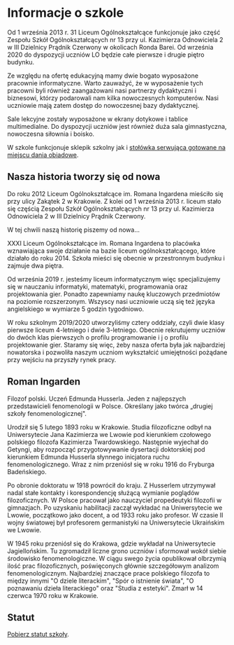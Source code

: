 # Informacje o szkole

Od 1 września 2013 r. 31 Liceum Ogólnokształcące funkcjonuje jako część Zespołu
Szkół Ogólnokształcących nr 13 przy ul. Kazimierza Odnowiciela 2 w III Dzielnicy
Prądnik Czerwony w okolicach Ronda Barei. Od września 2020 do dyspozycji uczniów
LO będzie całe pierwsze i drugie piętro budynku.

Ze względu na ofertę edukacyjną mamy dwie bogato wyposażone pracownie
informatyczne. Warto zauważyć, że w wyposażenie tych pracowni byli również
zaangażowani nasi partnerzy dydaktyczni i biznesowi, którzy podarowali nam kilka
nowoczesnych komputerów. Nasi uczniowie mają zatem dostęp do nowoczesnej bazy
dydaktycznej.

Sale lekcyjne zostały wyposażone w ekrany dotykowe i tablice multimedialne. Do
dyspozycji uczniów jest również duża sala gimnastyczna, nowoczesna siłownia i
boisko.

W szkole funkcjonuje sklepik szkolny jak i
[stołówka serwująca gotowane na miejscu dania obiadowe](https://www.mniami.krakow.pl/).

## Nasza historia tworzy się od nowa

Do roku 2012 Liceum Ogólnokształcące im. Romana Ingardena mieściło się przy
ulicy Zakątek 2 w Krakowie. Z kolei od 1 września 2013 r. liceum stało się
częścią Zespołu Szkół Ogólnokształcących nr 13 przy ul. Kazimierza Odnowiciela 2
w III Dzielnicy Prądnik Czerwony.

W tej chwili naszą historię piszemy od nowa...

XXXI Liceum Ogólnokształcące im. Romana Ingardena to placówka wznawiająca swoje
działanie na bazie liceum ogólnokształcącego, które działało do roku 2014.
Szkoła mieści się obecnie w przestronnym budynku i zajmuje dwa piętra.

Od września 2019 r. jesteśmy liceum informatycznym więc specjalizujemy się w
nauczaniu informatyki, matematyki, programowania oraz projektowania gier.
Ponadto zapewniamy naukę kluczowych przedmiotów na poziomie rozszerzonym.
Wszyscy nasi uczniowie uczą się też języka angielskiego w wymiarze 5 godzin
tygodniowo.

W roku szkolnym 2019/2020 utworzyliśmy cztery oddziały, czyli dwie klasy
pierwsze liceum 4-letniego i dwie 3-letniego. Obecnie rekrutujemy uczniów do
dwóch klas pierwszych o profilu programowanie i j o profilu projektowanie gier.
Staramy się więc, żeby nasza oferta była jak najbardziej nowatorska i pozwoliła
naszym uczniom wykształcić umiejętności pożądane przy wejściu na przyszły rynek
pracy.

## Roman Ingarden

Filozof polski. Uczeń Edmunda Husserla. Jeden z najlepszych przedstawicieli
fenomenologii w Polsce. Określany jako twórca „drugiej szkoły
fenomenologicznej".

Urodził się 5 lutego 1893 roku w Krakowie. Studia filozoficzne odbył na
Uniwersytecie Jana Kazimierza we Lwowie pod kierunkiem czołowego polskiego
filozofa Kazimierza Twardowskiego. Następnie wyjechał do Getyngi, aby rozpocząć
przygotowywanie dysertacji doktorskiej pod kierunkiem Edmunda Husserla słynnego
inicjatora ruchu fenomenologicznego. Wraz z nim przeniósł się w roku 1916 do
Fryburga Badeńskiego.

Po obronie doktoratu w 1918 powrócił do kraju. Z Husserlem utrzymywał nadal
stałe kontakty i korespondencję służącą wymianie poglądów filozoficznych. W
Polsce pracował jako nauczyciel propedeutyki filozofii w gimnazjach. Po
uzyskaniu habilitacji zaczął wykładać na Uniwersytecie we Lwowie, początkowo
jako docent, a od 1933 roku jako profesor. W czasie II wojny światowej był
profesorem germanistyki na Uniwersytecie Ukraińskim we Lwowie.

W 1945 roku przeniósł się do Krakowa, gdzie wykładał na Uniwersytecie
Jagiellońskim. Tu zgromadził liczne grono uczniów i sformował wokół siebie
środowisko fenomenologiczne. W ciągu swego życia opublikował olbrzymią ilość
prac filozoficznych, poświęconych głównie szczegółowym analizom
fenomenologicznym. Najbardziej znaczące prace polskiego filozofa to między
innymi "O dziele literackim", "Spór o istnienie świata", "O poznawaniu dzieła
literackiego" oraz "Studia z estetyki". Zmarł w 14 czerwca 1970 roku w Krakowie.

## Statut

[Pobierz statut szkoły](/files/statut_LO_2.05.23.pdf).
